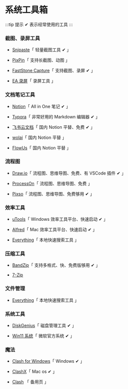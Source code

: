 # 系统工具箱

:::tip 提示
✔ 表示经常使用的工具
:::

### 截图、录屏工具

- [Snipaste](https://zh.snipaste.com/)「 轻量截图工具 ✔ 」

- [PixPin](https://pixpinapp.com/)「 支持长截图、动图 」

- [FastStone Capture](https://www.faststonecapture.cn/)「 支持截图、录屏 ✔ 」

- [EA 录屏](https://www.ieway.cn/)「 录屏工具 」

### 文档笔记工具

- [Notion](https://www.notion.so/)「 All in One 笔记 ✔ 」

- [Typora](https://typora.io/)「 非常好用的 Markdown 编辑器 ✔ 」

- [飞书云文档](https://www.feishu.cn/product/docs)「 国内 Notion 平替、免费 ✔ 」

- [wolai](https://www.wolai.com/)「 国内 Notion 平替 」

- [FlowUs](https://flowus.cn/product)「 国内 Notion 平替 」

### 流程图

- [Draw.io](https://app.diagrams.net/)「 流程图、思维导图、免费、有 VSCode 插件 ✔ 」

- [ProcessOn](https://www.processon.com/)「 流程图、思维导图、免费 」

- [Pixso](https://pixso.cn/)「 流程图、思维导图、免费够用 ✔ 」

### 效率工具

- [uTools](https://u.tools/)「 Windows 效率工具平台、快速启动 ✔ 」

- [Alfred](https://www.alfredapp.com/)「 Mac 效率工具平台、快速启动 ✔ 」

- [Everything](https://www.voidtools.com/zh-cn/)「 本地快速搜索工具 」

### 压缩工具

- [BandZip](https://www.bandisoft.com/bandizip/)「 支持多格式、快、免费版够用 ✔ 」

- [7-Zip](https://www.7-zip.org/)

### 文件管理

- [Everything](https://www.voidtools.com/zh-cn/)「 本地快速搜索工具 」

### 系统工具

- [DiskGenius](https://www.diskgenius.cn/)「 磁盘管理工具 ✔ 」

- [Win11 系统](https://www.microsoft.com/zh-cn/software-download/windows11)「 微软官方系统 ✔ 」

### 魔法

- [Clash for Windows](https://www.clashforwindows.net/clash-for-windows-download/)「 Windows ✔ 」

- [ClashX](https://wannaflix.com/dl.php?type=d&id=8)「 Mac os ✔ 」

- [Clash](https://github.com/WilliamStar007/ClashX-V2Ray-TopFreeProxy) 「 备用页 」
